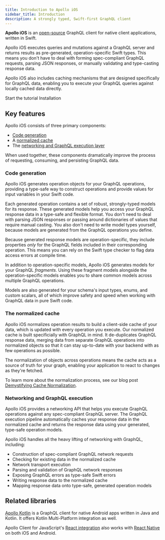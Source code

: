 ```yaml
---
title: Introduction to Apollo iOS
sidebar_title: Introduction
description: A strongly typed, Swift-first GraphQL client
---
```


**Apollo iOS** is an [open-source](https://github.com/apollographql/apollo-ios) GraphQL client for native client applications, written in Swift.

Apollo iOS executes queries and mutations against a GraphQL server and returns results as pre-generated, operation-specific Swift types. This means you don't have to deal with forming spec-compliant GraphQL requests, parsing JSON responses, or manually validating and type-casting response data.

Apollo iOS also includes caching mechanisms that are designed specifically for GraphQL data, enabling you to execute your GraphQL queries against locally cached data directly.

<p>
  <ButtonLink
    colorScheme="indigo"
    href="./tutorial/tutorial-introduction/"
    mr="4"
  >
    Start the tutorial
  </ButtonLink>
  <ButtonLink
    href="./installation/"
  >
    Installation
  </ButtonLink>
</p>

## Key features

Apollo iOS consists of three primary components:

* [Code generation](#code-generation)
* A [normalized cache](#the-normalized-cache)
* The [networking and GraphQL execution layer](#networking-and-graphql-execution)

When used together, these components dramatically improve the process of requesting, consuming, and persisting GraphQL data.

### Code generation

Apollo iOS generates operation objects for your GraphQL operations, providing a type-safe way to construct operations and provide values for input variables in your Swift code.

Each generated operation contains a set of robust, strongly-typed models for its response. These generated models help you access your GraphQL response data in a type-safe and flexible format. You don't need to deal with parsing JSON responses or passing around dictionaries of values that require manual casting. You also don't need to write model types yourself, because models are generated from the GraphQL operations you define.

Because generated response models are operation-specific, they include properties _only_ for the GraphQL fields included in their corresponding operation. This means you can rely on the Swift type checker to flag data access errors at compile time.

In addition to operation-specific models, Apollo iOS generates models for your GraphQL _fragments_. Using these fragment models alongside the operation-specific models enables you to share common models across multiple GraphQL operations.

Models are also generated for your schema's input types, enums, and custom scalars, all of which improve safety and speed when working with GraphQL data in pure Swift code.

### The normalized cache

Apollo iOS normalizes operation results to build a client-side cache of your data, which is updated with every operation you execute. Our normalized cache is built specificially with GraphQL in mind. It de-duplicates GraphQL response data, merging data from separate GraphQL operations into normalized objects so that it can stay up-to-date with your backend with as few operations as possible.

The normalization of objects across operations means the cache acts as a source of truth for your graph, enabling your application to react to changes as they're fetched.

To learn more about the normalization process, see our blog post [Demystifying Cache Normalization](https://www.apollographql.com/blog/apollo-client/caching/demystifying-cache-normalization).

### Networking and GraphQL execution

Apollo iOS provides a networking API that helps you execute GraphQL operations against any spec-compliant GraphQL server. The GraphQL execution pipeline automatically caches your response data in the normalized cache and returns the response data using your generated, type-safe operation models.

Apollo iOS handles all the heavy lifting of networking with GraphQL, including:

- Construction of spec-compliant GraphQL network requests
- Checking for existing data in the normalized cache
- Network transport execution
- Parsing and validation of GraphQL network responses
- Exposing GraphQL errors as type-safe Swift errors
- Writing response data to the normalized cache
- Mapping response data onto type-safe, generated operation models

## Related libraries

[Apollo Kotlin](/kotlin/) is a GraphQL client for native Android apps written in Java and Kotlin. It offers Kotlin Multi-Platform integration as well.

Apollo Client for JavaScript's [React integration](/react) also works with [React Native](https://facebook.github.io/react-native/) on both iOS and Android.
